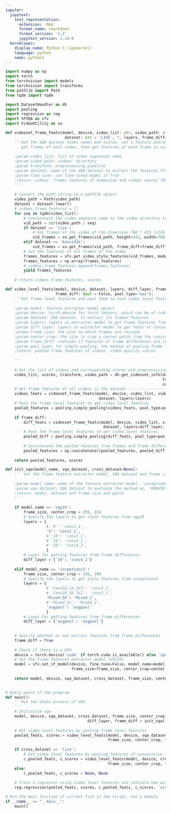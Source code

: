 ```yaml
---
jupyter:
  jupytext:
    text_representation:
      extension: .Rmd
      format_name: rmarkdown
      format_version: '1.2'
      jupytext_version: 1.14.0
  kernelspec:
    display_name: Python 3 (ipykernel)
    language: python
    name: python3
---
```


```python
import numpy as np
import torch
from torchvision import models
from torchvision import transforms
from pathlib import Path
from tqdm import tqdm

import DatasetHandler as dh
import pooling
import regression as reg
import SFVQA as sfv
import VideoUtility as vu
```

```python
def videoset_frame_feats(model, device, video_list: str, video_path: str, transform, 
                          dataset: str = 'LIVE', *, layers, frame_diff=False) -> list:
    '''Get the VQA dataset video names and scores, set a feature extractor model,
       get frames of each video, then get features of each frame in videos
       
    :param video_list: list of video sequences name
    :param video_path: videos' directory
    :param transform: preprocessing pipeline
    :param dataset: name of the VQA dataset to extract the features from
    :param fine_tune: use fine-tuned model if True
    :return: videos' frames features of dimension and videos scores (DMOS)
    '''
       
    # Convert the path string to a pathlib object
    video_path = Path(video_path)
    dataset = dataset.lower()
    # videos_frame_features = []
    for seq in tqdm(video_list):
        # Concatenate the video sequence name to the video directory to get the full video path
        vid_path = str(video_path / seq)
        if dataset == 'live':
            # Get frames of the video of the dimension 768 * 432 (LIVE VQA videos)
            vid_frames = vu.get_frames(vid_path, height=432, width=768)
        elif dataset == 'konvid1k':
            vid_frames = vu.get_frames(vid_path, frame_diff=frame_diff)
        # Get the features of all frames of the video
        frames_features = sfv.get_video_style_features(vid_frames, model, device, transform, layers)
        frames_features = np.array(frames_features)
        # videos_frame_features.append(frames_features)
        yield frames_features
    
    # return videos_frame_features, scores
```

```python
def video_level_feats(model, device, dataset, layers, diff_layer, frame_size, center_crop,
                      frame_diff: bool = False, pool_type='max'):
    '''Get frame level features and pool them to have video level features (representation)
    
    :param model: feature extractor model object
    :param device: torch.device for torch tensors, which can be of cuda or cpu type
    :param dataset: VQA dataset, to extract its frames'features
    :param layers: layers in extractor model to get frame features from
    :param diff_layer: layers in extractor model to get feats of consecutive frames' differences from
    :prama frame_size: the size to which frames are resized
    :param center_crop: the size to crop a center patch from the resized frame
    :param frame_diff: indicate if features of frame differences are required
    :param pool_type: for simple pooling, the method of pooling frame level feats of a video
    :return: pooled frame features of videos, video quality scores 
    
    '''
    
    # Get the list of videos and corresponding scores and preprocessing module of cross dataset
    video_list, scores, transform, video_path = dh.get_videoset_info(dataset=dataset,
                                                                     frame_size=frame_size,
                                                                     center_crop=center_crop)
    # Get frame features of all videos in the dataset --------------------------------------*
    videos_feats = videoset_frame_feats(model, device, video_list, video_path, transform,
                                         dataset, layers=layers)
    # Pool the frame level features to get video level features
    pooled_features = pooling.simple_pooling(videos_feats, pool_type=pool_type)
    
    if frame_diff:
        diff_feats = videoset_frame_feats(model, device, video_list, video_path, transform,
                                           dataset, layers=diff_layer, frame_diff=frame_diff)
        # Pool the frame level features to get video level features
        pooled_diff = pooling.simple_pooling(diff_feats, pool_type=pool_type)
        
        # Concatenate the pooled features from frames and frame differences
        pooled_features = np.concatenate((pooled_features, pooled_diff), axis=1)
    
    return pooled_features, scores
```

```python
def init_vqa(model_name, vqa_dataset, cross_dataset=None):
    ''' Set the frame feature extractor model, VQA dataset and frame size
    
    :param model_name: name of the feature extractor model, 'inceptionv3', 'vgg19':
    :param vqa_dataset: VQA dataset to evaluate the method on, 'KONVID1K' , 'LIVE'
    :return: model, dataset and frame size and patch
    '''
    
    if model_name == 'vgg19':
        frame_size, center_crop = 255, 224
        # Specify the layers to get style features from vgg19
        layers = {
                  # '0': 'conv1_1',
                  '5': 'conv2_1', 
                  # '10': 'conv3_1', 
                  # '19': 'conv4_1',
                  # '20': 'conv4_2',  
                  }
        # Layer for getting features from frame differences
        diff_layer = {'20': 'conv4_2'}
        
    elif model_name == 'inceptionv3':
        frame_size, center_crop = 338, 299
        # Specify the layers to get style features from inceptionv3
        layers = {
                  # 'Conv2d_1a_3x3': 'conv1_1',
                  # 'Conv2d_3b_1x1': 'conv2_1', 
                  'Mixed_5b': 'Mixed_1', 
                  # 'Mixed_5c': 'Mixed_2',
                  'avgpool': 'avgpool'
                  }
        # Layer for getting features from frame differences
        diff_layer = {'avgpool': 'avgpool'}
        
    
    # Specify whether or not extract features from frame differences
    frame_diff = True
    
    # Check if there is a GPU
    device = torch.device('cuda' if torch.cuda.is_available() else 'cpu')
    # Set the frame features extractor model (VGG19)
    model = sfv.set_sf_model(device, fine_tune=False, model_name=model_name,
                             frame_size=frame_size, center_crop=center_crop)
                
    return model, device, vqa_dataset, cross_dataset, frame_size, center_crop, layers, diff_layer, frame_diff
    
```

```python
# Entry point of the program
def main():
    '''Run the whole process of VQA
    '''
    # Initialize vqa
    model, device, vqa_dataset, cross_dataset, frame_size, center_crop, layers,\
                                    diff_layer, frame_diff = init_vqa('inceptionv3',
                                                                      'konvid1k')
    # Get video level features by pooling frame level features
    pooled_feats, scores = video_level_feats(model, device, vqa_dataset, layers, diff_layer,
                                             frame_size, center_crop, frame_diff)
    
    if cross_dataset == 'live':
        # Get video level features by pooling features of consecutive frames' differences
        c_pooled_feats, c_scores = video_level_feats(model, device, cross_dataset, layers, diff_layer,
                                             frame_size, center_crop, frame_diff)
    else:
        c_pooled_feats, c_scores = None, None
        
    # Train a regressor using video level features and indicate how well it predicts the scores
    reg.regression(pooled_feats, scores, c_pooled_feats, c_scores, 'svr', vqa_dataset)               
```

```python
# Run the main function if current file is the script, not a module
if __name__ == "__main__":
    main()
```

```python

```

```python

```

```python

```

```python

```
